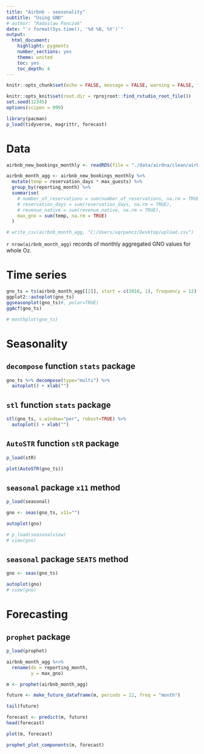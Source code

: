 ```yaml
---
title: "Airbnb - seasonality"
subtitle: "Using GNO"
# author: "Radoslaw Panczak"
date: "`r format(Sys.time(), '%d %B, %Y')`"
output: 
  html_document: 
    highlight: pygments
    number_sections: yes
    theme: united
    toc: yes
    toc_depth: 4
---
```


<!-- ------------------------------------------------------------ --> 
<!-- ------------------------------------------------------------ --> 

```r
knitr::opts_chunk$set(echo = FALSE, message = FALSE, warning = FALSE, fig.width=6, fig.height=3.75, dpi=300, out.width="600px", out.height="375px")

knitr::opts_knit$set(root.dir = rprojroot::find_rstudio_root_file())
set.seed(12345)
options(scipen = 999)

library(pacman) 
p_load(tidyverse, magrittr, forecast)

```

# Data 

```r
airbnb_new_bookings_monthly <- readRDS(file = "./data/airdna/clean/airbnb_new_bookings_monthly.rds")

airbnb_month_agg <- airbnb_new_bookings_monthly %>% 
  mutate(temp = reservation_days * max_guests) %>% 
  group_by(reporting_month) %>% 
  summarise(
    # number_of_reservations = sum(number_of_reservations, na.rm = TRUE),
    # reservation_days = sum(reservation_days, na.rm = TRUE),
    # revenue_native = sum(revenue_native, na.rm = TRUE),
    max_gno = sum(temp, na.rm = TRUE)
  ) 

# write_csv(airbnb_month_agg, "C:/Users/uqrpancz/Desktop/upload.csv")
```

`r nrow(airbnb_month_agg)` records of monthly aggregated GNO values for whole Oz. 

# Time series

```r
gno_ts = ts(airbnb_month_agg[[2]], start = c(2016, 1), frequency = 12)
ggplot2::autoplot(gno_ts)
ggseasonplot(gno_ts)#, polar=TRUE)
ggAcf(gno_ts)
```

```r
# monthplot(gno_ts)
```

# Seasonality

## `decompose` function `stats` package

```r
gno_ts %>% decompose(type="multi") %>%
  autoplot() + xlab("") 
```


## `stl` function `stats` package

```r
stl(gno_ts, s.window="per", robust=TRUE) %>% 
  autoplot() + xlab("") 
```


## `AutoSTR` function `stR` package

```r
p_load(stR)
```

```r
plot(AutoSTR(gno_ts))
```

## `seasonal` package `x11` method

```r
p_load(seasonal)

gno <- seas(gno_ts, x11="")

autoplot(gno)

# p_load(seasonalview)
# view(gno)
```

## `seasonal` package `SEATS` method

```r
gno <- seas(gno_ts)

autoplot(gno)
# view(gno)
```

# Forecasting

## `prophet` package

```r
p_load(prophet)

airbnb_month_agg %<>% 
  rename(ds = reporting_month,
         y = max_gno)

m <- prophet(airbnb_month_agg)

future <- make_future_dataframe(m, periods = 12, freq = "month")

tail(future)

forecast <- predict(m, future)
head(forecast)

plot(m, forecast)

prophet_plot_components(m, forecast)

```







